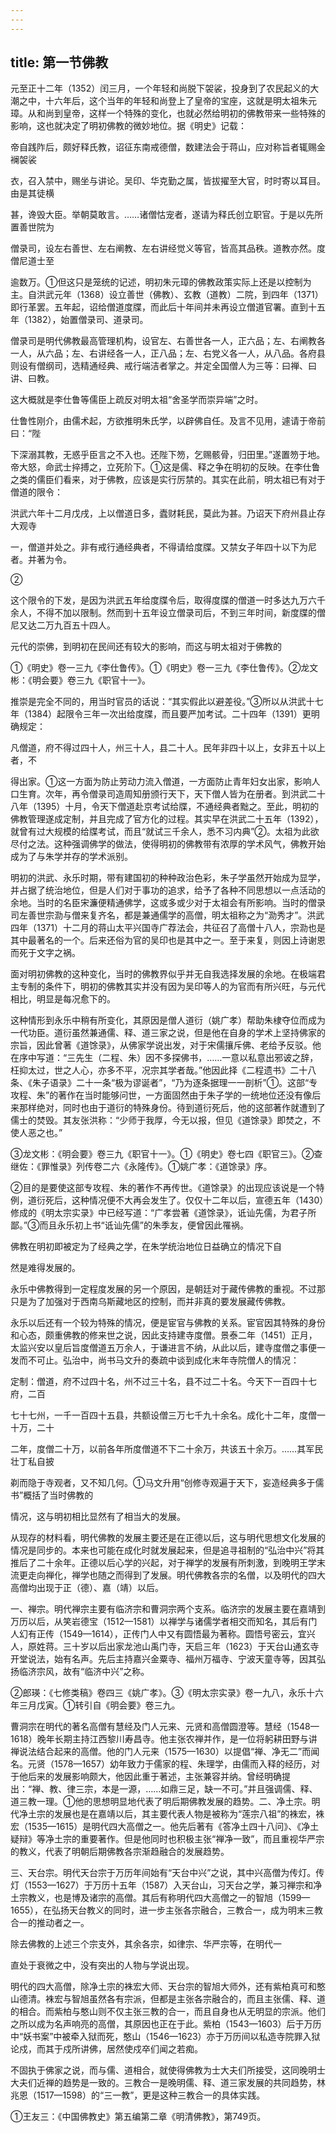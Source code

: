 ```yaml
---
---
---
```

title: 第一节佛教
---



元至正十二年（1352）闰三月，一个年轻和尚脱下袈裟，投身到了农民起义的大潮之中，十六年后，这个当年的年轻和尚登上了皇帝的宝座，这就是明太祖朱元璋。从和尚到皇帝，这样一个特殊的变化，也就必然给明初的佛教带来一些特殊的影响，这也就决定了明初佛教的微妙地位。据《明史》记载：

帝自践阼后，颇好释氏教，诏征东南戒德僧，数建法会于蒋山，应对称旨者辄赐金襕袈裟

衣，召入禁中，赐坐与讲论。吴印、华克勤之属，皆拔擢至大官，时时寄以耳目。由是其徒横

甚，谗毁大臣。举朝莫敢言。……诸僧怙宠者，遂请为释氏创立职官。于是以先所置善世院为

僧录司，设左右善世、左右阐教、左右讲经觉义等官，皆高其品秩。道教亦然。度僧尼道士至

逾数万。①但这只是笼统的记述，明初朱元璋的佛教政策实际上还是以控制为主。自洪武元年（1368）设立善世（佛教）、玄教（道教）二院，到四年（1371）即行革罢。五年起，诏给僧道度牒，而此后十年间并未再设立僧道官署。直到十五年（1382），始置僧录司、道录司。

僧录司是明代佛教最高管理机构，设官左、右善世各一人，正六品；左、右阐教各一人，从六品；左、右讲经各一人，正八品；左、右党义各一人，从八品。各府县则设有僧纲司，选精通经典、戒行端洁者掌之。并定全国僧人为三等：曰禅、曰讲、曰教。

这大概就是李仕鲁等儒臣上疏反对明太祖“舍圣学而崇异端”之时。

仕鲁性刚介，由儒术起，方欲推明朱氏学，以辟佛自任。及言不见用，遽请于帝前曰：“陛

下深溺其教，无惑乎臣言之不入也。还陛下笏，乞赐骸骨，归田里。”遂置笏于地。帝大怒，命武士捽搏之，立死阶下。①这是儒、释之争在明初的反映。在李仕鲁之类的儒臣们看来，对于佛教，应该是实行厉禁的。其实在此前，明太祖已有对于僧道的限令：

洪武六年十二月戊戌，上以僧道日多，蠹财耗民，莫此为甚。乃诏天下府州县止存大观寺

一，僧道并处之。非有戒行通经典者，不得请给度牒。又禁女子年四十以下为尼者。并著为令。

②

这个限令的下发，是因为洪武五年给度牒令后，取得度牒的僧道一时多达九万六千余人，不得不加以限制。然而到十五年设立僧录司后，不到三年时间，新度牒的僧尼又达二万九百五十四人。

元代的崇佛，到明初在民间还有较大的影响，而这与明太祖对于佛教的

①《明史》卷一三九《李仕鲁传》。①《明史》卷一三九《李仕鲁传》。②龙文彬：《明会要》卷三九《职官十一》。

推崇是完全不同的，用当时官员的话说：“其实假此以避差役。”③所以从洪武十七年（1384）起限令三年一次出给度牒，而且要严加考试。二十四年（1391）更明确规定：

凡僧道，府不得过四十人，州三十人，县二十人。民年非四十以上，女非五十以上者，不

得出家。①这一方面为防止劳动力流入僧道，一方面防止青年妇女出家，影响人口生育。次年，再令僧录司造周知册颁行天下，天下僧人皆为在册者。到洪武二十八年（1395）十月，令天下僧道赴京考试给牒，不通经典者黜之。至此，明初的佛教管理遂成定制，并且完成了官方化的过程。其实早在洪武二十五年（1392），就曾有过大规模的给牒考试，而且“就试三千余人，悉不习内典”②。太祖为此欲尽付之法。这种强调佛学的做法，使得明初的佛教带有浓厚的学术风气，佛教开始成为了与朱学并存的学术派别。

明初的洪武、永乐时期，带有建国初的种种政治色彩，朱子学虽然开始成为显学，并占据了统治地位，但是人们对于事功的追求，给予了各种不同思想以一点活动的余地。当时的名臣宋濂便精通佛学，这或多或少对于太祖会有所影响。当时的僧录司左善世宗泐与僧来复齐名，都是兼通儒学的高僧，明太祖称之为“泐秀才”。洪武四年（1371）十二月的蒋山太平兴国寺广荐法会，共征召了高僧十八人，宗泐也是其中最著名的一个。后来还俗为官的吴印也是其中之一。至于来复，则因上诗谢恩而死于文字之祸。

面对明初佛教的这种变化，当时的佛教界似乎并无自我选择发展的余地。在极端君主专制的条件下，明初的佛教其实并没有因为吴印等人的为官而有所兴旺，与元代相比，明显是每况愈下的。

这种情形到永乐中稍有所变化，其原因是僧人道衍（姚广孝）帮助朱棣夺位而成为一代功臣。道衍虽然兼通儒、释、道三家之说，但是他在自身的学术上坚持佛家的宗旨，因此曾著《道馀录》，从佛家学说出发，对于宋儒攘斥佛、老给予反驳。他在序中写道：“三先生（二程、朱）因不多探佛书，……一意以私意出邪诐之辞，枉抑太过，世之人心，亦多不平，况宗其学者哉。”他因此择《二程遗书》二十八条、《朱子语录》二十一条“极为谬诞者”，“乃为逐条据理一一剖析”①。这部“专攻程、朱”的著作在当时能够问世，一方面固然由于朱子学的一统地位还没有像后来那样绝对，同时也由于道衍的特殊身份。待到道衍死后，他的这部著作就遭到了儒士的焚毁。其友张洪称：“少师于我厚，今无以报，但见《道馀录》即焚之，不使人恶之也。”

③龙文彬：《明会要》卷三九《职官十一》。①《明史》卷七四《职官三》。②查继佐：《罪惟录》列传卷二六《永隆传》。①姚广孝：《道馀录》序。

②目的是要使这部专攻程、朱的著作不再传世。《道馀录》的出现应该说是一个特例，道衍死后，这种情况便不大再会发生了。仅仅十二年以后，宣德五年（1430）修成的《明太宗实录》中已经写道：“广孝尝著《道馀录》，诋讪先儒，为君子所鄙。”③而且永乐初上书“诋讪先儒”的朱季友，便曾因此罹祸。

佛教在明初即被定为了经典之学，在朱学统治地位日益确立的情况下自

然是难得发展的。

永乐中佛教得到一定程度发展的另一个原因，是朝廷对于藏传佛教的重视。不过那只是为了加强对于西南乌斯藏地区的控制，而并非真的要发展藏传佛教。

永乐以后还有一个较为特殊的情况，便是宦官与佛教的关系。宦官因其特殊的身份和心态，颇重佛教的修来世之说，因此支持建寺度僧。景泰二年（1451）正月，太监兴安以皇后旨度僧道五万余人，于谦进言不纳，从此以后，建寺度僧之事便一发而不可止。弘治中，尚书马文升的奏疏中谈到成化末年寺院僧人的情况：

定制：僧道，府不过四十名，州不过三十名，县不过二十名。今天下一百四十七府，二百

七十七州，一千一百四十五县，共额设僧三万七千九十余名。成化十二年，度僧一十万，二十

二年，度僧二十万，以前各年所度僧道不下二十余万，共该五十余万。……其军民壮丁私自披

剃而隐于寺观者，又不知几何。①马文升用“创修寺观遍于天下，妄造经典多于儒书”概括了当时佛教的

情况，这与明初相比显然有了相当大的发展。

从现存的材料看，明代佛教的发展主要还是在正德以后，这与明代思想文化发展的情况是同步的。本来也可能在成化时就发展起来，但是追寻祖制的“弘治中兴”将其推后了二十余年。正德以后心学的兴起，对于禅学的发展有所刺激，到晚明王学末流更走向禅化，禅学也随之而得到了发展。明代佛教各宗的名僧，以及明代的四大高僧均出现于正（德）、嘉（靖）以后。

一、禅宗。明代禅宗主要有临济宗和曹洞宗两个支系。临济宗的发展主要在嘉靖到万历以后，从笑岩德宝（1512—1581）以禅学与诸儒学者相交而知名，其后有门人幻有正传（1549—1614），正传门人中又有圆悟最为著称。圆悟号密云，宜兴人，原姓蒋。三十岁以后出家龙池山禹门寺，天启三年（1623）于天台山通玄寺开堂说法，始有名声。先后主持嘉兴金粟寺、福州万福寺、宁波天童寺等，因其弘扬临济宗风，故有“临济中兴”之称。

②郎瑛：《七修类稿》卷四三《姚广孝》。③《明太宗实录》卷一九八，永乐十六年三月戊寅。①转引自《明会要》卷三九。

曹洞宗在明代的著名高僧有慧经及门人元来、元贤和高僧圆澄等。慧经（1548—1618）晚年长期主持江西黎川寿昌寺。他主张农禅并作，是一位将躬耕田野与讲禅说法结合起来的高僧。他的门人元来（1575—1630）以提倡“禅、净无二”而闻名。元贤（1578—1657）幼年致力于儒家的程、朱理学，由儒而入释的经历，对于他后来的发展影响颇大，他因此重于著述，主张兼容并纳。曾经明确提出：“禅、教、律三宗，本是一源，……如鼎三足，缺一不可。”并且强调儒、释、道三教一理。①他的思想明显地代表了明后期佛教发展的趋势。二、净土宗。明代净土宗的发展也是在嘉靖以后，其主要代表人物是被称为“莲宗八祖”的袾宏，袾宏（1535—1615）是明代四大高僧之一。他先后著有《答净土四十八问》、《净土疑辩》等净土宗的重要著作。但是他同时也积极主张“禅净一致”，而且重视华严宗的教义，代表了明朝后期佛教各宗渐趋融合的发展趋势。

三、天台宗。明代天台宗于万历年间始有“天台中兴”之说，其中兴高僧为传灯。传灯（1553—1627）于万历十五年（1587）入天台山，习天台之学，兼习禅宗和净土宗教义，也是博及诸宗的高僧。其后有称明代四大高僧之一的智旭（1599—1655），在弘扬天台教义的同时，进一步主张各宗融合，三教合一，成为明末三教合一的推动者之一。

除去佛教的上述三个宗支外，其余各宗，如律宗、华严宗等，在明代一

直处于衰微之中，没有突出的人物与学说出现。

明代的四大高僧，除净土宗的袾宏大师、天台宗的智旭大师外，还有紫柏真可和憨山德清。袾宏与智旭虽然各有宗派，但都是主张各宗融合的，而且主张儒、释、道的相合。而紫柏与憨山则不仅主张三教的合一，而且自身也从无明显的宗派。他们之所以成为名声响亮的高僧，其原因也正在于此。紫柏（1543—1603）后于万历中“妖书案”中被牵入狱而死，憨山（1546—1623）亦于万历间以私造寺院罪入狱论戍，而其于戍所讲佛，居然使戍卒们闻之若痴。

不固执于佛家之说，而与儒、道相合，就使得佛教为士大夫们所接受，这同晚明士大夫们近禅的趋势是一致的。三教合一是晚明儒、释、道三家发展的共同趋势，林兆恩（1517—1598）的“三一教”，更是这种三教合一的具体实践。

①王友三：《中国佛教史》第五编第二章《明清佛教》，第749页。